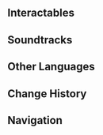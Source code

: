 {{Location Infobox
|image        = <gallery>
Vision Serpent's Sanctum.png|In-game
Vision Serpent's Sanctum Map Location.png|Map
</gallery>
|type         = Point of Interest
|region       = Natlan
|subregion    = 
|area         = Ochkanatlan
|subarea      = 
|poi          = Cradle of Fleeting Dreams
}}
{{Location Intro|description=<p><!--{{If Self|Vision Serpent’s Sanctum|It|Vision Serpent’s Sanctum}}--></p>}}
<!--
==Points of Interest==
{{Locations by Category Table
|type = Points of Interest
}}

==Notable Features==

==Achievements==
{{Achievement Topic Table|topic=Vision Serpent’s Sanctum|requirements=1}}

==NPCs==
-->
==Interactables==
{{Transclude|Holy Sovereign's Notes|visionserpent|section=1}}
<!--
==Descriptions==
-->
==Soundtracks==
{{Soundtracks by Category Table|type=location}}
<!--
==Lore==

==Trivia==

==Gallery==
<gallery>

</gallery>

==Video Guides==
{{EVT
|video   = 
|caption = 
}}
-->
==Other Languages==
{{Other Languages
|en       = Vision Serpent's Sanctum
|zhs      = 幻蛇之宫
|zhs_rm   = 
|zht      = 幻蛇之宮
|zht_rm   = 
|zh_tl    = 
|ja       = 幻蛇の宮殿
|ja_rm    = 
|ja_tl    = 
|ko       = 뱀의 궁전
|ko_tl    = 
|es       = Palacio Serpeilusorio
|es_tl    = Illusory Serpent Palace
|fr       = Sanctuaire du serpent chimérique
|fr_tl    = Chimeric Serpent's Sanctuary
|ru       = Святилище иллюзорного змея
|ru_tl    = 
|th       = Vision Serpent's Sanctum
|vi       = Cung Điện Ảo Xà
|vi_tl    = 
|de       = Heiligtum der illusorischen Schlange
|de_tl    = 
|id       = Vision Serpent's Sanctum
|pt       = Santuário da Serpente Visão
|pt_tl    = 
|tr       = Hayali Yılanın Sığınağı
|tr_tl    = 
|it       = Santuario del Serpente della Visione
|it_tl    = 
}}

==Change History==
{{Change History|5.2}}

==Navigation==
{{PoI Navbox|Natlan}}
